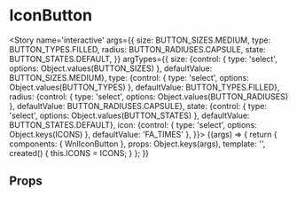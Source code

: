 
<Meta title='atoms/IconButton' component={WnlIconButton} />

# IconButton

<Story name='interactive'
       args={{
           size: BUTTON_SIZES.MEDIUM,
           type: BUTTON_TYPES.FILLED,
           radius: BUTTON_RADIUSES.CAPSULE,
           state: BUTTON_STATES.DEFAULT,
       }}
       argTypes={{
           size: {control: { type: 'select', options: Object.values(BUTTON_SIZES) }, defaultValue: BUTTON_SIZES.MEDIUM},
           type: {control: { type: 'select', options: Object.values(BUTTON_TYPES) }, defaultValue: BUTTON_TYPES.FILLED},
           radius: {control: { type: 'select', options: Object.values(BUTTON_RADIUSES) }, defaultValue: BUTTON_RADIUSES.CAPSULE},
           state: {control: { type: 'select', options: Object.values(BUTTON_STATES) }, defaultValue: BUTTON_STATES.DEFAULT},
           icon: {control: { type: 'select', options: Object.keys(ICONS) }, defaultValue: 'FA_TIMES' },
       }}>
    {(args) => {
        return {
            components: { WnlIconButton },
            props: Object.keys(args),
            template: '<wnl-icon-button :icon="ICONS[icon]" :size="size" :type="type" :state="state" :radius="radius" />',
            created() {
                this.ICONS = ICONS;
            }
        };
    }}
</Story>

## Props

<Props of={WnlIconButton} />
